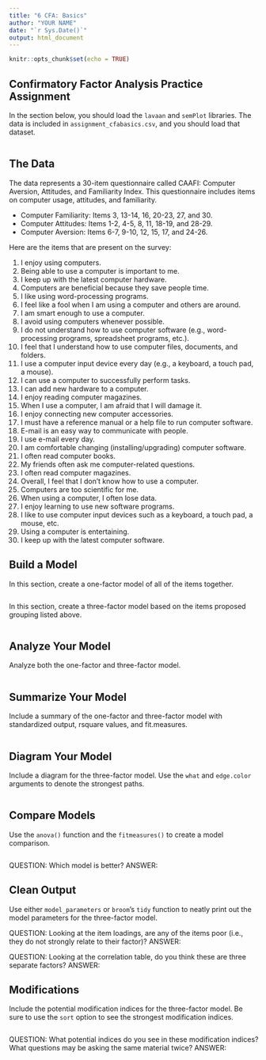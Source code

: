 ```yaml
---
title: "6 CFA: Basics"
author: "YOUR NAME"
date: "`r Sys.Date()`"
output: html_document
---
```


```r
knitr::opts_chunk$set(echo = TRUE)
```

## Confirmatory Factor Analysis Practice Assignment

In the section below, you should load the `lavaan` and `semPlot` libraries. The data is included in `assignment_cfabasics.csv`, and you should load that dataset. 

```r

```

## The Data

The data represents a 30-item questionnaire called CAAFI: Computer Aversion, Attitudes, and Familiarity Index. This questionnaire includes items on computer usage, attitudes, and familiarity. 

- Computer Familiarity: Items 3, 13-14, 16, 20-23, 27, and 30. 
- Computer Attitudes: Items 1-2, 4-5, 8, 11, 18-19, and 28-29.
- Computer Aversion: Items 6-7, 9-10, 12, 15, 17, and 24-26.

Here are the items that are present on the survey: 

1. I enjoy using computers.
2. Being able to use a computer is important to me.
3. I keep up with the latest computer hardware.
4. Computers are beneficial because they save people time.
5. I like using word-processing programs.
6. I feel like a fool when I am using a computer and others are around.
7. I am smart enough to use a computer.
8. I avoid using computers whenever possible.
9. I do not understand how to use computer software (e.g., word-processing
programs, spreadsheet programs, etc.).
10. I feel that I understand how to use computer files, documents, and folders.
11. I use a computer input device every day (e.g., a keyboard, a touch pad, a mouse).
12. I can use a computer to successfully perform tasks.
13. I can add new hardware to a computer.
14. I enjoy reading computer magazines.
15. When I use a computer, I am afraid that I will damage it.
16. I enjoy connecting new computer accessories.
17. I must have a reference manual or a help file to run computer software.
18. E-mail is an easy way to communicate with people.
19. I use e-mail every day.
20. I am comfortable changing (installing/upgrading) computer software.
21. I often read computer books.
22. My friends often ask me computer-related questions.
23. I often read computer magazines.
24. Overall, I feel that I don’t know how to use a computer.
25. Computers are too scientific for me.
26. When using a computer, I often lose data.
27. I enjoy learning to use new software programs.
28. I like to use computer input devices such as a keyboard, a touch pad, a mouse,
etc.
29. Using a computer is entertaining.
30. I keep up with the latest computer software.

## Build a Model

In this section, create a one-factor model of all of the items together. 

```r

```

In this section, create a three-factor model based on the items proposed grouping listed above.

```r

```

## Analyze Your Model

Analyze both the one-factor and three-factor model.

```r

```

## Summarize Your Model

Include a summary of the one-factor and three-factor model with standardized output, rsquare values, and fit.measures. 

```r

```

## Diagram Your Model

Include a diagram for the three-factor model. Use the `what` and `edge.color` arguments to denote the strongest paths. 

```r

```

## Compare Models 

Use the `anova()` function and the `fitmeasures()` to create a model comparison. 

```r

```

QUESTION: Which model is better? 
ANSWER:

## Clean Output

Use either `model_parameters` or `broom`'s `tidy` function to neatly print out the model parameters for the three-factor model.

QUESTION: Looking at the item loadings, are any of the items poor (i.e., they do not strongly relate to their factor)?
ANSWER:

QUESTION: Looking at the correlation table, do you think these are three separate factors? 
ANSWER:

## Modifications

Include the potential modification indices for the three-factor model. Be sure to use the `sort` option to see the strongest modification indices. 

```r

```

QUESTION: What potential indices do you see in these modification indices? What questions may be asking the same material twice? 
ANSWER:

